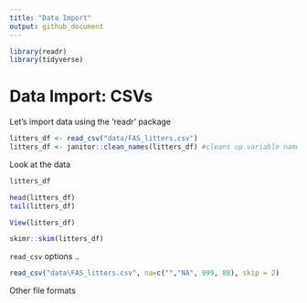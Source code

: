 ```yaml
---
title: "Data Import"
output: github_document
---
```


```r
library(readr)
library(tidyverse)
```


# Data Import: CSVs

Let's import data using the 'readr' package

```r
litters_df <- read_csv("data/FAS_litters.csv")
litters_df <- janitor::clean_names(litters_df) #cleans up variable names
```

Look at the data

```r
litters_df 

head(litters_df)
tail(litters_df)
```

```r
View(litters_df)
```

```r
skimr::skim(litters_df)
```

`read_csv` options ..

```r
read_csv("data\FAS_litters.csv", na=c("","NA", 999, 88), skip = 2)
```

Other file formats




